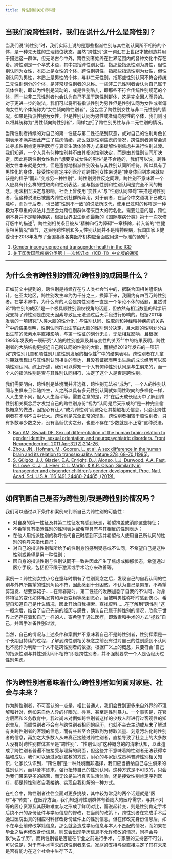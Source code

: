 ```yaml
---
title: 跨性别相关知识科普
---
```


## 当我们说跨性别时，我们在说什么/什么是跨性别？

当我们说“跨性别”时，我们实际上说的是那些指派性别与其性别认同所不相符的个体，是一种先天性的生理错位状态。虽然“跨性别”这一词汇在上世纪才被创造并用于描述这一群体，但无论古今中外，跨性别者始终在世界范围内的各种文化中存在着。跨性别是一个伞式术语，其中包括跨性别女性，指那些指派性别为男性，但性别认同为女性，本质上是女性的个体、跨性别男性，指那些指派性别为女性，但性别认同为男性，本质上是男性的个体，与非二元性别，指那些性别认同不符合传统二元性别划分的个体，是非常规性别者的总称。一些非二元性别者会认为自己属于流体性别，即认为性别是流动的，或是性别酷儿，即那些不符合传统性别规范的个体，而一些非二元性别者也会认为自己不属于跨性别群体，这是完全因人而异的。对于更进一步的说法，我们可以将所有指派性别为男性但是性别认同为女性或者偏向女性的个体统称为“女性倾向跨性别者”，这包含了跨性别女性与非二元性别的情况，如果是指派性别为女性，但是性别认同为男性或者偏向男性的个体，我们则可以将其统称为“男性倾向跨性别者”，同样包括了跨性别男性与非二元性别的情况。

当跨性别者持续的对自己的第一性征与第二性征感到厌恶，或对自己的性别角色长期表示不满并因此产生了焦虑情绪，那么就是性别焦虑的情况，跨性别者通常会通过寻求性别肯定序列医疗与真实生活体验等方式来缓解性别焦虑并进行性别过渡。我们知道，一个人具有何种性别并不由其指派性别决定，而是由其性别认同所决定，因此将跨性别女性称作“想要变成女性的男性”是不合适的，我们可以说，跨性别女性本来就是女性，但是遗憾地指派性别没有与其性别认同所相符，所以具有了男性化的身体，接受性别肯定序列医疗对跨性别女性来说是“使身体回到本来就应该是的样子”而非“变成另一种性别”，跨性别男性反之同理。跨性别不意味着一个人应具有什么样的性取向和性别表达，这与指派性别和性别认同是完全不同的概念，无法相互决定与影响。社会上曾使用“变性人”与“性别认同障碍”来描述跨性别者，但这种说法已被国内跨性别社群所弃用，对于前者，在当今中文语境下已成为蔑称，而对于后者，也已被“性别不一致”的说法所取代，使用已过时的称呼是一种极为不尊重的做法并且还会为跨性别群体带来巨大的污名化。需要注意的是，跨性别本身并不是精神疾病，根据世界卫生组织最新的《国际疾病分类》第十一次次修订版中的描述<sup>1</sup>，跨性别相关条目被从“精神和行为障碍”一章移除，转入新的“性健康相关情况”章节，这表明跨性别和多元性别认同并不是精神疾病，我国国家卫健委也于2018年发布了全国各级各类医疗机构应全面应用这一标准的通知<sup>2</sup>。

1. [Gender incongruence and transgender health in the ICD](https://www.who.int/standards/classifications/frequently-asked-questions/gender-incongruence-and-transgender-health-in-the-icd)
2. [关于印发国际疾病分类第十一次修订本（ICD-11）中文版的通知](http://www.phic.org.cn/zcbz/bzypj/bzgf/gjbz/202408/t20240819_438099.html)

---

## 为什么会有跨性别的情况/跨性别的成因是什么？

正如前文中提到的，跨性别是持续存在与人类社会当中的，据联合国相关组织估计，在亚太地区，跨性别发生率约为千分之三，换算下来，我国约有四百万跨性别者。在学术界中，为什么有的人会是跨性别者一直是一个争论不休的话题，虽然讨论“跨性别的成因”是一个极具顺性别霸权视角的话题，但依然有相当数量的科学研究支持了跨性别是由先天因素导致且无法通过后天手段进行影响的。根据2011年发表的一项研究“人类大脑的性分化：与性别认同、性取向和神经精神疾病的关系<sup>3</sup>”中的结果表明，性别认同在出生前由大脑的性别划分决定，且大脑的性别划分由出生前的激素水平直接影响，与第一性征的划分无关，无法相互影响，且根据1995年发表的一项研究“人脑的性别差异及其与变性的关系<sup>4</sup>”中的结果表明，跨性别者的大脑结构更接近自己所认同的性别的大脑，而根据2019年发布的一项研究“跨性别儿童和顺性别儿童性别发展的相似性<sup>5</sup>”中的结果表明，跨性别者在儿童时期就表现出与其性别认同相关的表达，且没有证据表明出生后的成长经历可以影响性别认同。综上所述，我们可以得知一个人有何种性别认同是与生俱来的，而一个人的指派性别是否与其性别认同相符，决定了这个人是否是跨性别。

我们需要明白，跨性别是处境而并非选择，跨性别无法被“成为”，一个人的性别认同与生俱来且伴随终生，人之所以具有多元性别认同就如同性取向的多样化一样，人人生来不同，但人人生而平等。需要注意的是，将“在后天成长经历中了解到跨性别相关概念后才发觉自己的跨性别身份”视为“认同是后天形成的”是一种完全偷换概念的做法，因担心有让人”成为跨性别“而避免让其接触相关信息，只会让跨性别者在不明不白中长大。跨性别是完全正常的现象，跨性别者相较于顺性别者，只有多数与少数之分，没有高低优劣之分，也更不存在“少数就是不正常”这种说法。

3. [Bao AM, Swaab DF. Sexual differentiation of the human brain: relation to gender identity, sexual orientation and neuropsychiatric disorders. Front Neuroendocrinol. 2011 Apr;32(2):214-26.](https://doi.org/10.1016/j.yfrne.2011.02.007)
4. [Zhou, JN., Hofman, M., Gooren, L. et al. A sex difference in the human brain and its relation to transsexuality. Nature 378, 68–70 (1995).](https://doi.org/10.1038/378068a0)
5. [S. Gülgöz, J.J. Glazier, E.A. Enright, D.J. Alonso, L.J. Durwood, A.A. Fast, R. Lowe, C. Ji, J. Heer, C.L. Martin, & K.R. Olson, Similarity in transgender and cisgender children’s gender development, Proc. Natl. Acad. Sci. U.S.A. 116 (49) 24480-24485, (2019).](https://doi.org/10.1073/pnas.1909367116)

---

## 如何判断自己是否为跨性别/我是跨性别的情况吗？

我们可以通过以下条件和案例来判断自己为跨性别的可能性：

- 对自身的第一性征及其第二性征发育感到厌恶，希望掩盖或消除这些特征；
- 不希望具有指派性别的性别表达或希望具有与其相反的性别表达；
- 在他人用指派性别的称呼指代自己时感到不适并希望他人使用自己所认同的性别的称呼来指代自己；
- 对自己的指派性别和所给予的性别身份感到疑惑或不认同，不希望自己是这种性别或希望是另一种性别；
- 因自身的指派性别与性别认同不一致并因此产生了焦虑或抑郁状态，希望通过医疗手段，包括但不限于激素或手术治疗来改善等。

案例一：跨性别女性小兮在童年时期有了性别观念之后，发现自己的自我认同的性别与外界所期望的性别角色不符，因此感到十分困惑，不认为自己是男孩，不希望剪短发、想要穿裙子......在青春期时，第二性征的发展加剧了自我的不认同，对身体特征的变化如体毛发育和声音变粗等感到恶心，当被叫男性称呼时感到伤心，希望自知道自己是什么情况，因此开始自我探索、查找资料......在了解到“跨性别”这一概念后，结合了自己先前的经历与感受，确认自己属于跨性别的情况，欣慰于世界上还存在着和自己一样的人，寄希望于通过医疗，即激素和手术的方式“拯救”自己，并着手准备性别过渡。

当然，自己的情况与上述条件和案例并不意味着自己不是跨性别者，性别探索是一个长期且持续的过程，了解到跨性别相关概念之前没有过对自己的性别感到不认同也不能作为判断一个人不是跨性别者的依据。根据广义上的概念，只要符合“自己的指派性别与其性别认同不相符”即是跨性别者，并不强制要求一个人是否经历过性别焦虑。

---

## 作为跨性别者意味着什么/跨性别者如何面对家庭、社会与未来？

作为跨性别者，不可否认的一点是，相比普通人，我们会受到更多来自外界的不理解和针对，例如来自他人异的样眼光、辱骂、甚至是性别暴力。一个事实是，在官方层面和义务教育中，我过尚未对例如跨性别者这样的少数人群进行过客观性的知识普及，而顺性别者不会有与跨性别者相同的经历，也就不会去主动或从未了解过有关跨性别者的客观的信息，而有些甚至会获取到为博取流量、刻意污名化跨性别者的信息，再加之大多数人从未真正接触过跨性别者，直接导致了社会上的大多数人没有对跨性别群体甚至是“跨性别”、“性别认同”这种概念的的清晰认知，以此造成了跨性别者普遍不被接受与理解的局面，但这些并不意味着跨性别者无法获得幸福和成功。我们可以通过家庭宣教的方式，耐心的与家庭成员科普跨性别相关知识，让家长认识到，“跨性别”是一种处境而非选择，我们应当接纳自己与生俱来的性别认同，而非舍本逐末，强行扭转自己的性别认同，这种方式是不可取的，只会为我们带来更多的痛苦，而无论是进行真实生活体验，还是接受性别肯定序列医疗，都是跨性别者自我接纳、实现自我和解的一种方式。

在社会中，跨性别者往往会面对更多挑战，其中较为常见的两个话题就是“医疗”与“转变”，在医疗方面，我们知道跨性别群体有着庞大的医疗需求，与其不对等的医疗资源及其获取难度与之形成了鲜明对比，而说起转变，则是性别肯定手术后绕不开的身份证件与学历信息的修改，在当前的政策下，跨性别者在完成手术后通过医院出具的相应材料修改身份证件上的性别信息，但在修改完身份信息后，如不在毕业前修改学籍信息，那么就会造成学历信息与本人不匹配的情况，而如果在毕业之后再修改身份信息，则又会出现学历信息不允许修改的情况，同样会导致“失去学历”，而跨性别者是否能在毕业之前进行手术，与家庭的支持密不可分，可以说是，对于有手术需求的跨性别者来说，家庭的支持与否直接决定了其在未来是否有能力在这个社会中生存下去。
